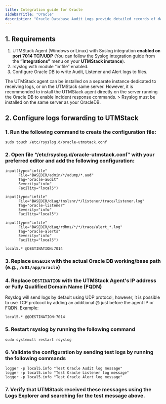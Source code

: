 ```yaml
---
title: Integration guide for Oracle
sidebarTitle: "Oracle"
description: "Oracle Database Audit Logs provide detailed records of database activity, including user actions, access attempts, and changes to data or configurations. These logs help ensure compliance, support forensic investigations, and enhance security monitoring."
---
```


## 1. Requirements

1. UTMStack Agent (Windows or Linux) with Syslog integration **enabled on port 7014 TCP/UDP** (You can follow the Syslog integration guide from the **“Integrations”** menu on your **UTMStack instance**).
2. rsyslog with module “imfile” enabled.
3. Configure Oracle DB to write Audit, Listener and Alert logs to files.

<Note>
    The UTMStack agent can be installed on a separate instance dedicated to receiving logs, or on the UTMStack same server. However, it is recommended to install the UTMStack agent directly on the server running the Oracle DB to enable incident response commands.
</Note>
>
<Warning>
     Rsyslog must be installed on the same server as your OracleDB.
</Warning>

## 2. Configure logs forwarding to UTMStack

### 1. Run the following command to create the configuration file:

````
sudo touch /etc/rsyslog.d/oracle-utmstack.conf
````

### 2. Open file “/etc/rsyslog.d/oracle-utmstack.conf” with your preferred editor and add the following configuration:

`````
input(type="imfile"
      File="BASEDIR/admin/*/adump/*.aud"
      Tag="oracle-audit"
      Severity="info"
      Facility="local5")

input(type="imfile"
      File="BASEDIR/diag/tnslsnr/*/listener/trace/listener.log"
      Tag="oracle-listener"
      Severity="info"
      Facility="local5")

input(type="imfile"
      File="BASEDIR/diag/rdbms/*/*/trace/alert_*.log"
      Tag="oracle-alerts"
      Severity="info"
      Facility="local5")

local5.* @DESTINATION:7014
`````

### 3. Replace `BASEDIR` with the actual Oracle DB working/base path (e.g., `/u01/app/oracle`)

### 4. Replace `DESTINATION` with the UTMStack Agent's IP address or Fully Qualified Domain Name (FQDN)

<Note>
    Rsyslog will send logs by default using UDP protocol, however, it is possible to use TCP protocol by  adding an additional @ just before the agent IP or FQDN. Example:
</Note>

`````
local5.* @@DESTINATION:7014
`````

### 5. Restart rsyslog by running the following command

`````
sudo systemctl restart rsyslog
`````

### 6. Validate the configuration by sending test logs by running the following commands

`````
logger -p local5.info "Test Oracle Audit log message"
logger -p local5.info "Test Oracle Listener log message"
logger -p local5.info "Test Oracle Alert log message"

`````
### 7. Verify that UTMStack received these messages using the Logs Explorer and searching for the test message above.
